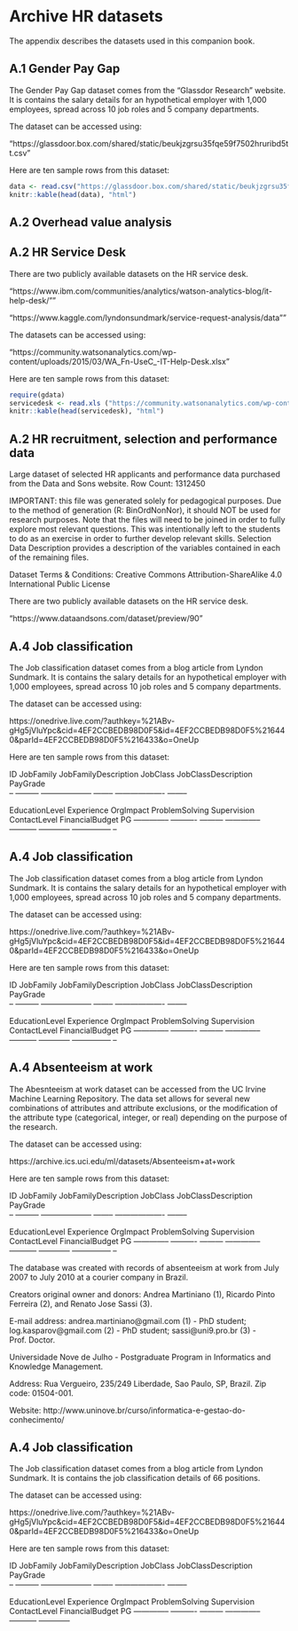 # Archive HR datasets {#HR_datasets .unnumbered}

The appendix describes the datasets used in this companion book.

## A.1 Gender Pay Gap {#gender_pay_gap .unnumbered}

The Gender Pay Gap dataset comes from the "Glassdor Research" website. It is contains the salary details for an hypothetical employer with 1,000 employees, spread across 10 job roles and 5 company departments.

The dataset can be accessed using:

"https://glassdoor.box.com/shared/static/beukjzgrsu35fqe59f7502hruribd5tt.csv"

Here are ten sample rows from this dataset:

```r
data <- read.csv("https://glassdoor.box.com/shared/static/beukjzgrsu35fqe59f7502hruribd5tt.csv", stringsAsFactors=FALSE) # N = 1000 total observations
knitr::kable(head(data), "html")
```

## A.2 Overhead value analysis {#overhead .unnumbered}


## A.2 HR Service Desk {#service_desk .unnumbered}

There are two publicly available datasets on the HR service desk.

"https://www.ibm.com/communities/analytics/watson-analytics-blog/it-help-desk/""

"https://www.kaggle.com/lyndonsundmark/service-request-analysis/data""

The datasets can be accessed using:

"https://community.watsonanalytics.com/wp-content/uploads/2015/03/WA_Fn-UseC_-IT-Help-Desk.xlsx"

Here are ten sample rows from this dataset:

```r
require(gdata)
servicedesk <- read.xls ("https://community.watsonanalytics.com/wp-content/uploads/2015/03/WA_Fn-UseC_-IT-Help-Desk.xlsx", sheet = 1, header = TRUE)
knitr::kable(head(servicedesk), "html")
```

## A.2 HR recruitment, selection and performance data {#HRrecruitment .unnumbered}

Large dataset of selected HR applicants and performance data purchased from the Data and Sons website. Row Count: 1312450

IMPORTANT: this file was generated solely for pedagogical purposes. Due to the method of generation (R: BinOrdNonNor), it should NOT be used for research purposes. Note that the files will need to be joined in order to fully explore most relevant questions. This was intentionally left to the students to do as an exercise in order to further develop relevant skills. Selection Data Description provides a description of the variables contained in each of the remaining files.

Dataset Terms & Conditions: Creative Commons Attribution-ShareAlike 4.0 International Public License

There are two publicly available datasets on the HR service desk.

"https://www.dataandsons.com/dataset/preview/90"

## A.4 Job classification

The Job classification dataset comes from a blog article from Lyndon Sundmark. It is contains the salary details for an hypothetical employer with 1,000 employees, spread across 10 job roles and 5 company departments.

The dataset can be accessed using:

https://onedrive.live.com/?authkey=%21ABv-gHg5jVluYpc&cid=4EF2CCBEDB98D0F5&id=4EF2CCBEDB98D0F5%216440&parId=4EF2CCBEDB98D0F5%216433&o=OneUp

Here are ten sample rows from this dataset:

ID	JobFamily	JobFamilyDescription	JobClass	JobClassDescription	PayGrade	
--  --------- --------------------  --------  ------------------- --------

EducationLevel	Experience	OrgImpact	ProblemSolving	Supervision	ContactLevel	FinancialBudget	PG
--------------  ----------  --------- --------------  ----------- ------------  --------------- --

## A.4 Job classification

The Job classification dataset comes from a blog article from Lyndon Sundmark. It is contains the salary details for an hypothetical employer with 1,000 employees, spread across 10 job roles and 5 company departments.

The dataset can be accessed using:

https://onedrive.live.com/?authkey=%21ABv-gHg5jVluYpc&cid=4EF2CCBEDB98D0F5&id=4EF2CCBEDB98D0F5%216440&parId=4EF2CCBEDB98D0F5%216433&o=OneUp

Here are ten sample rows from this dataset:

ID	JobFamily	JobFamilyDescription	JobClass	JobClassDescription	PayGrade	
--  --------- --------------------  --------  ------------------- --------

EducationLevel	Experience	OrgImpact	ProblemSolving	Supervision	ContactLevel	FinancialBudget	PG
--------------  ----------  --------- --------------  ----------- ------------  --------------- --


## A.4 Absenteeism at work

The Abesnteeism at work dataset can be accessed from the UC Irvine Machine Learning Repository. The data set allows for several new combinations of attributes and attribute exclusions, or the modification of the attribute type (categorical, integer, or real) depending on the purpose of the research.

The dataset can be accessed using:

https://archive.ics.uci.edu/ml/datasets/Absenteeism+at+work

Here are ten sample rows from this dataset:

ID	JobFamily	JobFamilyDescription	JobClass	JobClassDescription	PayGrade	
--  --------- --------------------  --------  ------------------- --------

EducationLevel	Experience	OrgImpact	ProblemSolving	Supervision	ContactLevel	FinancialBudget	PG
--------------  ----------  --------- --------------  ----------- ------------  --------------- --

The database was created with records of absenteeism at work from July 2007 to July 2010 at a courier company in Brazil.

Creators original owner and donors: Andrea Martiniano (1), Ricardo Pinto Ferreira (2), and Renato Jose Sassi (3).

E-mail address: 
andrea.martiniano@gmail.com (1) - PhD student;
log.kasparov@gmail.com (2) - PhD student;
sassi@uni9.pro.br (3) - Prof. Doctor.

Universidade Nove de Julho - Postgraduate Program in Informatics and Knowledge Management.

Address: Rua Vergueiro, 235/249 Liberdade, Sao Paulo, SP, Brazil. Zip code: 01504-001.

Website: http://www.uninove.br/curso/informatica-e-gestao-do-conhecimento/


## A.4 Job classification

The Job classification dataset comes from a blog article from Lyndon Sundmark. It is contains the job classification details of 66 positions.

The dataset can be accessed using:

https://onedrive.live.com/?authkey=%21ABv-gHg5jVluYpc&cid=4EF2CCBEDB98D0F5&id=4EF2CCBEDB98D0F5%216440&parId=4EF2CCBEDB98D0F5%216433&o=OneUp

Here are ten sample rows from this dataset:

ID	JobFamily	JobFamilyDescription	JobClass	JobClassDescription	PayGrade	
--  --------- --------------------  --------  ------------------- --------

EducationLevel	Experience	OrgImpact	ProblemSolving	Supervision	ContactLevel	FinancialBudget	PG
--------------  ----------  --------- --------------  ----------- ------------






